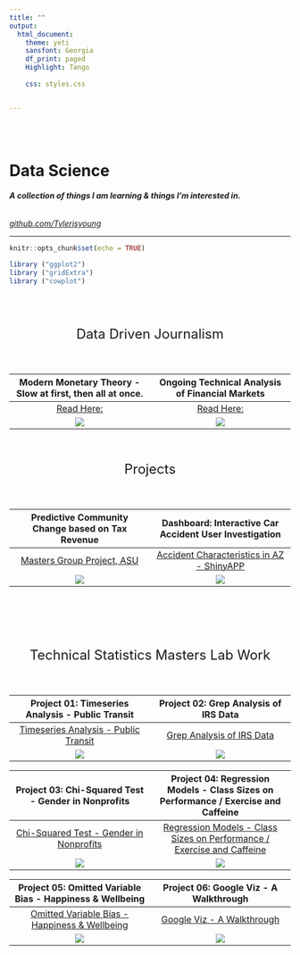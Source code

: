 ```yaml
---
title: ""
output:
  html_document:
    theme: yeti
    sansfont: Georgia
    df_print: paged
    Highlight: Tango
    
    css: styles.css


---
```



<br>
<br>

<h1>**Data Science**</h1>
<h6>***A collection of things I am learning & things I'm interested in.***</h6>
*[github.com/Tylerisyoung](https://www.github.com/tylerisyoung)
*

____________________________



```r
knitr::opts_chunk$set(echo = TRUE)

library ("ggplot2")
library ("gridExtra")
library ("cowplot")
```

<br>
<br>



<font size="5">
<p style="text-align: center;">Data Driven Journalism</p>
</font>
<br>

Modern Monetary Theory - Slow at first, then all at once.                                                     |  Ongoing Technical Analysis of Financial Markets 
:------------------------------------------------------------------------------------------------------------:|:------------------------------------------------------------------------------------------------------------:
[Read Here:](./mmt.html)                                                                                      |  [Read Here:](./ongoingta.html)
![](./images/DOTPLOT_2.png)                                                                                   |  ![](./images/ONGOINGTA.jpg)
                                         


<br>

<font size="5">
<p style="text-align: center;">Projects</p>
</font>
<br>

Predictive Community Change based on Tax Revenue                                                              |  Dashboard: Interactive Car Accident User Investigation 
:------------------------------------------------------------------------------------------------------------:|:------------------------------------------------------------------------------------------------------------:
[Masters Group Project, ASU](https://r-class.github.io/cpp-528-spr-2021-group-04/)                            |  [Accident Characteristics in AZ - ShinyAPP](https://tylerisyoung.shinyapps.io/final-project-dashboard-Young/)
![](./images/Schoolproject01.jpg)                                                                             |  ![](./images/Schoolproject02.jpg)
                                                                                                              

<br> 
<br>
<br>
<br>

<font size="5">
<p style="text-align: center;">Technical Statistics Masters Lab Work</p>
</font>
<br>

Project 01: Timeseries Analysis - Public Transit                                                              |  Project 02:  Grep Analysis of IRS Data  
:------------------------------------------------------------------------------------------------------------:|:------------------------------------------------------------------------------------------------------------:
[Timeseries Analysis - Public Transit](./DSProj1_Transport.html)                                              |  [Grep Analysis of IRS Data](./DSProj2_Grep.html)
![](./images/Lab01.jpg)                                                                                       |  ![](./images/Lab02.jpg)
                                                                                                              
Project 03: Chi-Squared Test - Gender in Nonprofits                                                           |  Project 04: Regression Models - Class Sizes on Performance / Exercise and Caffeine 
:------------------------------------------------------------------------------------------------------------:|:------------------------------------------------------------------------------------------------------------:
[Chi-Squared Test - Gender in Nonprofits](./DSProj3_Gender.html)                                              |  [Regression Models - Class Sizes on Performance / Exercise and Caffeine ](./DSProj4_Regression.html)
![](./images/Lab03.jpg)                                                                                       |  ![](./images/Lab04.jpg)

Project 05: Omitted Variable Bias - Happiness & Wellbeing                                                     |  Project 06: Google Viz - A Walkthrough 
:------------------------------------------------------------------------------------------------------------:|:------------------------------------------------------------------------------------------------------------:
[Omitted Variable Bias - Happiness & Wellbeing](./DSProj5_Omitted.html)                                       |  [Google Viz - A Walkthrough](./DSProj6_Google.html)   
![](./images/Lab05.jpg)                                                                                       |  ![](./images/Lab06.jpg)
<br>  
<br>
<br>  
<br><br>  
<br>
<br>  
<br>
